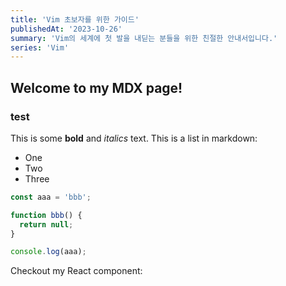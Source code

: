 ```yaml
---
title: 'Vim 초보자를 위한 가이드'
publishedAt: '2023-10-26'
summary: 'Vim의 세계에 첫 발을 내딛는 분들을 위한 친절한 안내서입니다.'
series: 'Vim'
---
```


## Welcome to my MDX page!

### test

This is some **bold** and _italics_ text.
This is a list in markdown:

- One
- Two
- Three

```javascript
const aaa = 'bbb';

function bbb() {
  return null;
}

console.log(aaa);
```

Checkout my React component:
